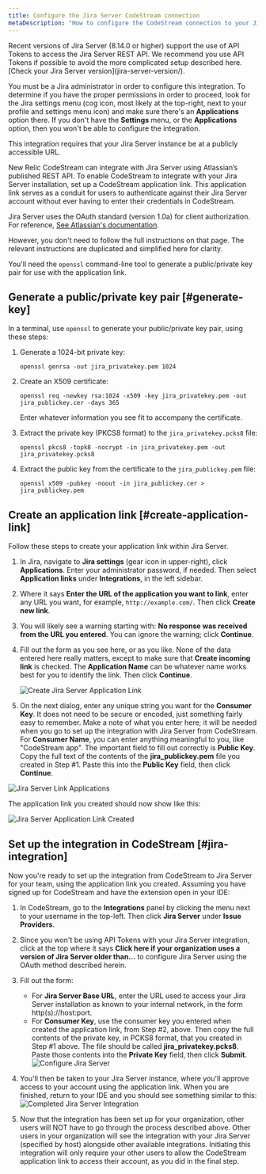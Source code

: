 ```yaml
---
title: Configure the Jira Server CodeStream connection
metaDescription: "How to configure the CodeStream connection to your Jira server."
---
```







<Callout variant="caution">
  Recent versions of Jira Server (8.14.0 or higher) support the use of API Tokens to access the Jira Server REST API. We recommend you use API Tokens if possible to avoid the more complicated setup described here. [Check your Jira Server version](jira-server-version/).

  You must be a Jira administrator in order to configure this integration. To determine if you have the proper permissions in order to proceed, look for the Jira settings menu (cog icon, most likely at the top-right, next to your profile and settings menu icon) and make sure there's an **Applications** option there. If you don't have the **Settings** menu, or the **Applications** option, then you won't be able to configure the integration.

  This integration requires that your Jira Server instance be at a publicly accessible URL.
</Callout>

New Relic CodeStream can integrate with Jira Server using Atlassian’s published REST API. To enable CodeStream to integrate with your Jira Server installation, set up a CodeStream application link. This application link serves as a conduit for users to authenticate against their Jira Server account without ever having to enter their credentials in CodeStream.

Jira Server uses the OAuth standard (version 1.0a) for client authorization. For reference, [See Atlassian's documentation](https://developer.atlassian.com/server/jira/platform/oauth/).

However, you don't need to follow the full instructions on that page. The relevant instructions are duplicated and simplified here for clarity.

You'll need the `openssl` command-line tool to generate a public/private key pair for use with the application link.

## Generate a public/private key pair [#generate-key]

In a terminal, use `openssl` to generate your public/private key pair, using these steps:

1. Generate a 1024-bit private key:

   ```
   openssl genrsa -out jira_privatekey.pem 1024
   ```

2. Create an X509 certificate:

   ```
   openssl req -newkey rsa:1024 -x509 -key jira_privatekey.pem -out jira_publickey.cer -days 365
   ```

   Enter whatever information you see fit to accompany the certificate.

3. Extract the private key (PKCS8 format) to the `jira_privatekey.pcks8` file:

   ```
   openssl pkcs8 -topk8 -nocrypt -in jira_privatekey.pem -out jira_privatekey.pcks8
   ```

4. Extract the public key from the certificate to the `jira_publickey.pem` file:

   ```
   openssl x509 -pubkey -noout -in jira_publickey.cer > jira_publickey.pem
   ```

## Create an application link [#create-application-link]

Follow these steps to create your application link within Jira Server.

1. In Jira, navigate to **Jira settings** (gear icon in upper-right), click **Applications**. Enter your administrator password, if needed. Then select **Application links** under **Integrations**, in the left sidebar.

2. Where it says **Enter the URL of the application you want to link**, enter any URL you want, for example, `http://example.com/`. Then click **Create new link**.

3. You will likely see a warning starting with: **No response was received from the URL you entered**. You can ignore the warning; click **Continue**.

4. Fill out the form as you see here, or as you like. None of the data entered here really matters, except to make sure that **Create incoming link** is checked. The **Application Name** can be whatever name works best for you to identify the link. Then click **Continue**.

   <img
     alt="Create Jira Server Application Link"
     src={codestreamCreateJiraServerAppLink}
   />

5. On the next dialog, enter any unique string you want for the **Consumer Key**. It does not need to be secure or encoded, just something fairly easy to remember. Make a note of what you enter here; it will be needed when you go to set up the integration with Jira Server from CodeStream. For **Consumer Name**, you can enter anything meaningful to you, like "CodeStream app". The important field to fill out correctly is **Public Key**. Copy the full text of the contents of the **jira_publickey.pem** file you created in Step #1. Paste this into the **Public Key** field, then click **Continue**.

<img
  alt="Jira Server Link Applications"
  src={codestreamJiraServerAppLinkOauth}
/>

The application link you created should now show like this:

<img
  alt="Jira Server Application Link Created"
  src={codestreamJiraServerAppLinkCreated}
/>

## Set up the integration in CodeStream [#jira-integration]

Now you're ready to set up the integration from CodeStream to Jira Server for your team, using the application link you created. Assuming you have signed up for CodeStream and have the extension open in your IDE:

1. In CodeStream, go to the **Integrations** panel by clicking the menu next to your username in the top-left. Then click **Jira Server** under **Issue Providers**.

2. Since you won't be using API Tokens with your Jira Server integration, click at the top where it says **Click here if your organization uses a version of Jira Server older than...** to configure Jira Server using the OAuth method described herein.

3. Fill out the form:
   * For **Jira Server Base URL**, enter the URL used to access your Jira Server installation as known to your internal network, in the form http(s)://host:port.
   * For **Consumer Key**, use the consumer key you entered when created the application link, from Step #2, above. Then copy the full contents of the private key, in PCKS8 format, that you created in Step #1 above. The file should be called **jira_privatekey.pcks8**. Paste those contents into the **Private Key** field, then click **Submit**.
     <img alt="Configure Jira Server" src={codestreamConfigureJiraServer}/>

4. You'll then be taken to your Jira Server instance, where you'll approve access to your account using the application link. When you are finished, return to your IDE and you should see something similar to this:
   <img alt="Completed Jira Server Integration" src={codestreamJiraServerIntegrationComplete}/>

5. Now that the integration has been set up for your organization, other users will NOT have to go through the process described above. Other users in your organization will see the integration with your Jira Server (specified by host) alongside other available integrations. Initiating this integration will only require your other users to allow the CodeStream application link to access their account, as you did in the final step.
